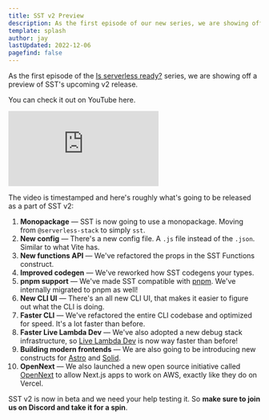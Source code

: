 ```yaml
---
title: SST v2 Preview
description: As the first episode of our new series, we are showing off a preview of SST's upcoming v2 release.
template: splash
author: jay
lastUpdated: 2022-12-06
pagefind: false
---
```


As the first episode of the [Is serverless ready?](https://isserverlessready.com) series, we are showing off a preview of SST's upcoming v2 release.

You can check it out on YouTube here.

<div class="youtube-container">
  <iframe src="https://www.youtube-nocookie.com/embed/qEKUNZWbj-8" frameborder="0" allow="accelerometer; autoplay; clipboard-write; encrypted-media; gyroscope; picture-in-picture" allowfullscreen></iframe>
</div>

The video is timestamped and here's roughly what's going to be released as a part of SST v2:

1. **Monopackage** — SST is now going to use a monopackage. Moving from `@serverless-stack` to simply `sst`.
1. **New config** — There's a new config file. A `.js` file instead of the `.json`. Similar to what Vite has.
1. **New functions API** — We've refactored the props in the SST Functions construct.
1. **Improved codegen** — We've reworked how SST codegens your types.
1. **pnpm support** — We've made SST compatible with [pnpm](https://pnpm.io). We've internally migrated to pnpm as well!
1. **New CLI UI** — There's an all new CLI UI, that makes it easier to figure out what the CLI is doing.
1. **Faster CLI** — We've refactored the entire CLI codebase and optimized for speed. It's a lot faster than before.
1. **Faster Live Lambda Dev** — We've also adopted a new debug stack infrastructure, so [Live Lambda Dev](/docs/live/) is now way faster than before!
1. **Building modern frontends** — We are also going to be introducing new constructs for [Astro](https://astro.build) and [Solid](https://www.solidjs.com).
1. **OpenNext** — We also launched a new open source initiative called [OpenNext](https://open-next.js.org) to allow Next.js apps to work on AWS, exactly like they do on Vercel.

SST v2 is now in beta and we need your help testing it. So **make sure to join us on Discord and take it for a spin**.
